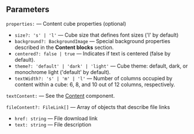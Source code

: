 

<Meta of={ContentLayoutStories} />
<StoryTemplate/>

## Parameters

`properties:` — Content cube properties (optional)

- `size?: 's' | 'l'` — Cube size that defines font sizes ('l' by default)
- `background?: BackgroundImage` — Special background properties described in the **Content blocks** section.
- `centered?: false | true` — Indicates if text is centered (false by default).
- `theme?: 'default' | 'dark' | 'light'` — Cube theme: default, dark, or monochrome light ('default' by default).
- `textWidth?: 's' | 'm' | 'l'` — Number of columns occupied by content within a cube: 6, 8, and 10 out of 12 columns, respectively.

`textContent:` — See the [Content](?path=/story/components-content--default&viewMode=docs) component.

`fileContent?: FileLink[]` — Array of objects that describe file links

- `href: string` — File download link
- `text: string` — File description
